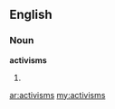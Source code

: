 ==English==
===Noun===
'''activisms'''
#{{plural of|[[activism]]}}

[[ar:activisms]]
[[my:activisms]]
